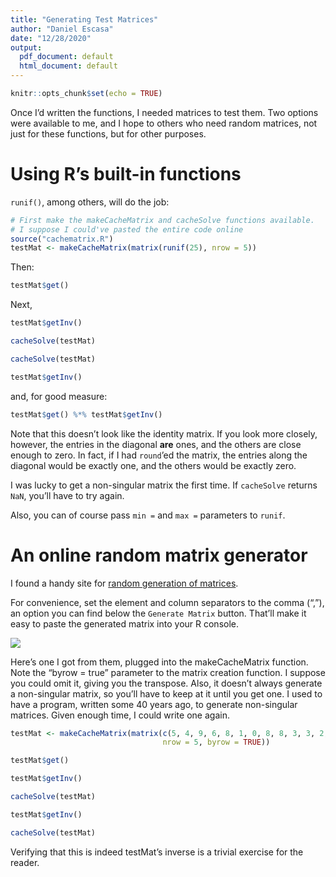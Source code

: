 ```yaml
---
title: "Generating Test Matrices"
author: "Daniel Escasa"
date: "12/28/2020"
output:
  pdf_document: default
  html_document: default
---
```


```r
knitr::opts_chunk$set(echo = TRUE)
```

Once I'd written the functions, I needed matrices to test them. Two options were available to me, and I hope to others who need random matrices, not just for these functions, but for other purposes.

# Using R's built-in functions
`runif()`, among others, will do the job:
```r
# First make the makeCacheMatrix and cacheSolve functions available.
# I suppose I could've pasted the entire code online
source("cachematrix.R")
testMat <- makeCacheMatrix(matrix(runif(25), nrow = 5))
```

Then:
```r
testMat$get()
```
Next,
```r
testMat$getInv()
```
```r
cacheSolve(testMat)
```
```r
cacheSolve(testMat)
```
```r
testMat$getInv()
```
and, for good measure:
```r
testMat$get() %*% testMat$getInv()
```
Note that this doesn't look like the identity matrix. If you look more closely, however, the entries in the diagonal <strong>are</strong> ones, and the others are close enough to zero. In fact, if I had `round`'ed the matrix, the entries along the diagonal would be exactly one, and the others would be exactly zero.

I was lucky to get a non-singular matrix the first time. If `cacheSolve` returns `NaN`, you'll have to try again.

Also, you can of course pass `min = ` and `max = ` parameters to `runif`.

# An online random matrix generator
I found a handy site for [random generation of matrices](https://onlinemathtools.com/generate-random-matrix). 

For convenience, set the element and column separators to the comma (“,”), an option you can find below the `Generate Matrix` button. That'll make it easy to paste the generated matrix into your R console.

![](matrixGen.png)

Here's one I got from them, plugged into the makeCacheMatrix function. Note the “byrow = true” parameter to the matrix creation function. I suppose you could omit it, giving you the transpose. Also, it doesn't always generate a non-singular matrix, so you'll have to keep at it until you get one. I used to have a program, written some 40 years ago, to generate non-singular matrices. Given enough time, I could write one again.
```r
testMat <- makeCacheMatrix(matrix(c(5, 4, 9, 6, 8, 1, 0, 8, 8, 3, 3, 2, 2, 9, 6, 8, 8, 8, 4, 7, 4, 8, 6, 9, 8), 
                                  nrow = 5, byrow = TRUE))
```
```r
testMat$get()
```
```r
testMat$getInv()
```
```r
cacheSolve(testMat)
```
```r
testMat$getInv()
```
```r
cacheSolve(testMat)
```
Verifying that this is indeed testMat's inverse is a trivial exercise for the reader.


